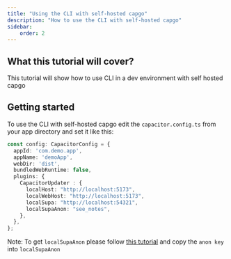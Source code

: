 ```yaml
---
title: "Using the CLI with self-hosted capgo"
description: "How to use the CLI with self-hosted capgo"
sidebar:
    order: 2
---
```


## What this tutorial will cover?

This tutorial will show how to use CLI in a dev environment with self hosted capgo

## Getting started

To use the CLI with self-hosted capgo edit the `capacitor.config.ts` from your app directory and set it like this:

```ts
const config: CapacitorConfig = {
  appId: 'com.demo.app',
  appName: 'demoApp',
  webDir: 'dist',
  bundledWebRuntime: false,
  plugins: {
    CapacitorUpdater : {
      localHost: "http://localhost:5173",
      localWebHost: "http://localhost:5173",
      localSupa: "http://localhost:54321",
      localSupaAnon: "see_notes",
    },
  },
};
```

Note: To get `localSupaAnon` please follow [this tutorial](/docs/plugin/self-hosted/local-dev/getting-started/) and copy the `anon key` into `localSupaAnon`
